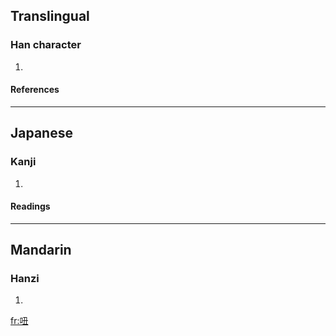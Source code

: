 ==Translingual==
===Han character===
{{Han char|rad=口|as=04|sn=7|four=6701<sub>5</sub>|canj=口弓土 (RNG)}}
# {{defn|Han}}
====References====
{{Han ref|kx=0177.100|dkj=03324|dj=0394.160|hdz=10595.070|uh=541C|ud=21532|bh=CA7C|bd=51836}}
----
==Japanese==
===Kanji===
{{ja-kanji|grade=|rs=口04}}
# {{defn|Japanese}} 
====Readings====
{{ja-readings|on=[[ちゅう]] (chū)|kun=[[こえ]] (koe)}}
----
==Mandarin==
===Hanzi===
{{cmn-hanzi|pin=[[chǒu]] (chou3)|wg=ch'ou<sup>3</sup>}}
# {{defn|Mandarin}}

[[fr:吜]]